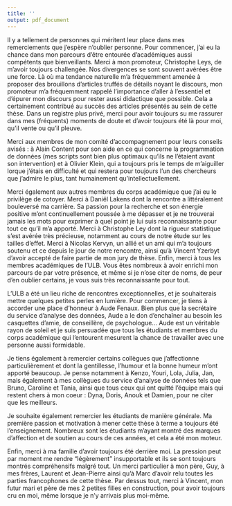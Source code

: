 ```yaml
---
title: ''
output: pdf_document
---
```


\section*{Remerciements}

Il y a tellement de personnes qui méritent leur place dans mes remerciements que j'espère n'oublier personne. Pour commencer, j'ai eu la chance dans mon parcours d'être entourée d'académiques aussi compétents que bienveillants. Merci à mon promoteur, Christophe Leys, de m'avoir toujours challengée. Nos divergences se sont souvent avérées être une force. Là où ma tendance naturelle m'a fréquemment amenée à proposer des brouillons d'articles truffés de détails noyant le discours, mon promoteur m'a fréquemment rappelé l'importance d'aller à l'essentiel et d'épurer mon discours pour rester aussi didactique que possible. Cela a certainement contribué au succès des articles présentés au sein de cette thèse. Dans un registre plus privé, merci pour avoir toujours su me rassurer dans mes (fréquents) moments de doute et d'avoir toujours été là pour moi, qu'il vente ou qu'il pleuve.   

Merci aux membres de mon comité d'accompagnement pour leurs conseils avisés : à Alain Content pour son aide en ce qui concerne la programmation de données (mes scripts sont bien plus optimaux qu'ils ne l'étaient avant son intervention) et à Olivier Klein, qui a toujours pris le temps de m'aiguiller lorque j'étais en difficulté et qui restera pour toujours l'un des chercheurs que j'admire le plus, tant humainement qu'intellectuellement. 
  
Merci également aux autres membres du corps académique que j'ai eu le privilège de cotoyer. Merci à Daniël Lakens dont la rencontre a littéralement bouleversé ma carrière. Sa passion pour la recherche et son énergie positive m'ont continuellement poussée à me dépasser et je ne trouverai jamais les mots pour exprimer à quel point je lui suis reconnaissante pour tout ce qu'il m'a apporté. Merci à Christophe Ley dont la rigueur statistique s'est avérée très précieuse, notamment au cours de notre étude sur les tailles d'effet. Merci à Nicolas Kervyn, un allié et un ami qui m'a toujours soutenu et ce depuis le jour de notre rencontre, ainsi qu'à Vincent Yzerbyt d'avoir accepté de faire partie de mon jury de thèse.  Enfin, merci à tous les membres académiques de l'ULB. Vous êtes nombreux à avoir enrichi mon parcours de par votre présence, et même si je n'ose citer de noms, de peur d'en oublier certains, je vous suis très reconnaissante pour tout.

L'ULB a été un lieu riche de rencontres exceptionnelles, et je souhaiterais mettre quelques petites perles en lumière. Pour commencer, je tiens à accorder une place d'honneur à Aude Fenaux. Bien plus que la secrétaire du service d'analyse des données, Aude a le don d'enchaîner au besoin les casquettes d'amie, de conseillère, de psychologue... Aude est un véritable rayon de soleil et je suis persuadée que tous les étudiants et membres du corps académique qui l'entourent mesurent la chance de travailler avec une personne aussi formidable.   

Je tiens également à remercier certains collègues que j'affectionne particulièrement et dont la gentillesse, l'humour et la bonne humeur m'ont apporté beaucoup. Je pense notamment à Kenzo, Youri, Lola, Julia, Jan, mais également à mes collègues du service d'analyse de données tels que Bruno, Caroline et Tania, ainsi que tous ceux qui ont quitté l'équipe mais qui restent chers à mon coeur : Dyna, Doris, Anouk et Damien, pour ne citer que les meilleurs. 

Je souhaite également remercier les étudiants de manière générale. Ma première passion et motivation à mener cette thèse à terme a toujours été l'enseignement.  Nombreux sont les étudiants m'ayant montré des marques d'affection et de soutien au cours de ces années, et cela a été mon moteur. 

Enfin, merci à ma famille d'avoir toujours été derrière moi. La pression peut par moment me rendre "légèrement" insupportable et ils se sont toujours montrés compréhensifs malgré tout. Un merci particulier à mon père, Guy, à mes frères, Laurent et Jean-Pierre ainsi qu'à Marc d'avoir relu toutes les parties francophones de cette thèse. Par dessus tout, merci à Vincent, mon futur mari et père de mes 2 petites filles en construction, pour avoir toujours cru en moi, même lorsque je n'y arrivais plus moi-même. 
